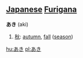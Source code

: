 == [[Japanese]] [[Furigana]] ==                             

'''あき''' (aki)

# [[秋]]: [[autumn]], [[fall]] ([[season]])

[[hu:あき]]
[[pl:あき]]